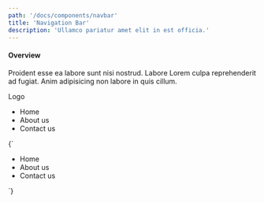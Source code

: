 ```yaml
---
path: '/docs/components/navbar'
title: 'Navigation Bar'
description: 'Ullamco pariatur amet elit in est officia.'
---
```



#### Overview

Proident esse ea labore sunt nisi nostrud. Labore Lorem culpa reprehenderit ad fugiat. Anim adipisicing non labore
in quis cillum.

<Preview lang="html">
  <PreviewDisplay>
    <div className="Navbar Navbar--primary">
      <div className="Navbar-block u-PaddingHorizontal">
        <div className="Heading-5">Logo</div>
      </div>
      <div className="Navbar-block">
        <nav className="Nav">
          <ul className="Nav-list">
            <li className="Nav-item">
              <a className="Nav-link">Home</a>
            </li>
            <li className="Nav-item">
              <a className="Nav-link">About us</a>
            </li>
            <li className="Nav-item">
              <a className="Nav-link">Contact us</a>
            </li>
          </ul>
        </nav>
      </div>
    </div>
  </PreviewDisplay>
  <PreviewCode>
    {`
    <div className="Navbar Navbar--primary">
      <div className="Navbar-block u-PaddingHorizontal">
        <!-- Your brand logo/text -->
      </div>
      <div className="Navbar-block">
        <nav className="Nav">
          <ul className="Nav-list">
            <li className="Nav-item">
              <a className="Nav-link">Home</a>
            </li>
            <li className="Nav-item">
              <a className="Nav-link">About us</a>
            </li>
            <li className="Nav-item">
              <a className="Nav-link">Contact us</a>
            </li>
          </ul>
        </nav>
      </div>
    </div>
    `}
  </PreviewCode>
</Preview>
